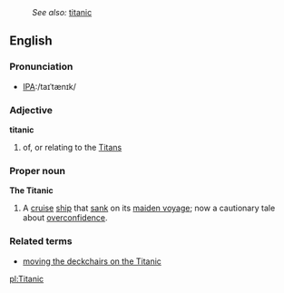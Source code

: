 :''See also:'' [[titanic]]
==English==
{{wikipedia}}
===Pronunciation===
*[[w:International Phonetic Alphabet|IPA]]:/taɪˈtænɪk/

===Adjective===
'''titanic'''
# of, or relating to the [[Titan]]s

===Proper noun===
'''The Titanic'''
# A [[cruise]] [[ship]] that [[sank]] on its [[maiden voyage]]; now a cautionary tale about [[overconfidence]].

===Related terms===
*[[moving the deckchairs on the Titanic]]

[[pl:Titanic]]